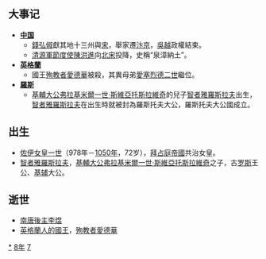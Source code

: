 {{yearTOC|978|于阗'''[[中興_(尉遲達磨)|中興]]元年'''；辽'''[[保寧|保寧]]十年'''；北汉'''[[广运_(刘继元)|广运]]五年'''；北宋（吴越）'''[[太平兴国|太平兴国]]三年'''；大理'''[[明政_(段素順)|明政]]十年'''；越南'''[[太平_(丁部領)|太平]]九年'''；定安國'''[[元興_(定安國)|元興]]三年'''；日本'''[[貞元_(圓融天皇)|貞元]]三年'''，'''[[天元_(圓融天皇)|天元]]元年'''}}

== 大事记 ==
*'''[[中国|中国]]'''
**[[錢弘俶|錢弘俶]]獻其地十三州與[[宋朝|宋]]，舉家遷[[汴京|汴京]]，[[吴越国|吳越]]政權結束。
**[[清源軍|清源軍]][[節度使|節度使]][[陳洪進|陳洪進]]向[[北宋|北宋]]投降，史稱“泉漳納土”。
*'''[[盎格魯-撒克遜英格蘭|英格蘭]]'''
**國王[[殉教者愛德華|殉教者愛德華]]被殺，其異母弟[[愛塞烈德二世|愛塞烈德二世]]繼位。
*'''[[羅斯|羅斯]]'''
**[[基輔大公|基輔大公]][[弗拉基米爾一世·斯維亞托斯拉維奇|弗拉基米爾一世·斯維亞托斯拉維奇]]的兒子[[智者雅羅斯拉夫|智者雅羅斯拉夫]]出生，[[智者雅羅斯拉夫|智者雅羅斯拉夫]]在出生時就被封為羅斯托夫大公，羅斯托夫大公國成立。

== 出生 ==
*[[佐伊女皇|佐伊女皇一世]]（978年－[[1050年|1050年]]，72岁），[[拜占庭帝國|拜占庭帝國]]共治女皇。
*[[智者雅羅斯拉夫|智者雅羅斯拉夫]]，[[基輔大公|基輔大公]][[弗拉基米爾一世·斯維亞托斯拉維奇|弗拉基米爾一世·斯維亞托斯拉維奇]]之子，古[[罗斯|罗斯]]王公、[[基辅|基辅]]大公。

== 逝世 ==
{{Wikisource year mention}}
* [[南唐後主|南唐後主]][[李煜|李煜]]
* [[英格蘭君主列表|英格蘭人的國王]]，[[殉教者愛德華|殉教者愛德華]]

[[Category:978年|*]]
[[Category:970年代|8年]]
[[Category:10世纪各年|7]]